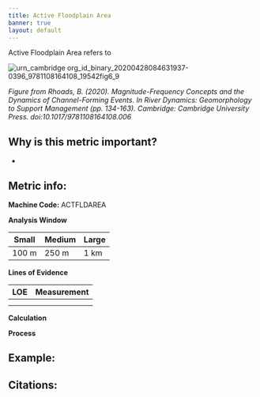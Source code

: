 ```yaml
---
title: Active Floodplain Area
banner: true
layout: default
---
```


Active Floodplain Area refers to 

![urn_cambridge org_id_binary_20200428084631937-0396_9781108164108_19542fig6_9](https://user-images.githubusercontent.com/73319684/188753294-9d9b3bb0-6cf0-4fed-bd05-9a7d3dbba612.png)

*Figure from Rhoads, B. (2020). Magnitude-Frequency Concepts and the Dynamics of Channel-Forming Events. In River Dynamics: Geomorphology to Support Management (pp. 134-163). Cambridge: Cambridge University Press. doi:10.1017/9781108164108.006*

## Why is this metric important?

* 

## Metric info:

**Machine Code:** ACTFLDAREA

**Analysis Window**

| Small | Medium | Large |
| ----- | ------ | ----- |
| 100 m | 250 m  | 1 km  |

**Lines of Evidence**

| LOE  | Measurement |
| ---- | ----------- |
|      |             |
|      |             |

**Calculation**



**Process**



## Example:

## Citations:

